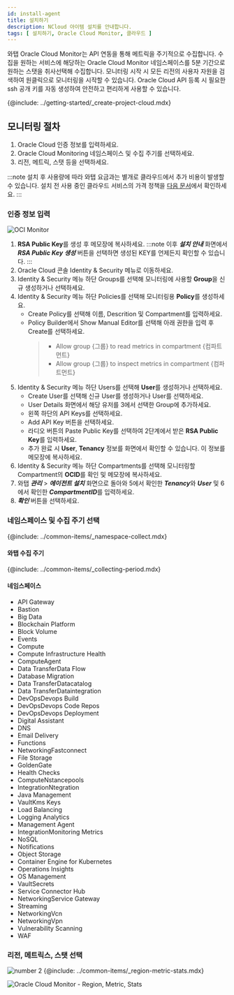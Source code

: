 ```yaml
---
id: install-agent
title: 설치하기
description: NCloud 아이템 설치를 안내합니다.
tags: [ 설치하기, Oracle Cloud Monitor, 클라우드 ]
---
```



와탭 Oracle Cloud Monitor는 API 연동을 통해 메트릭을 주기적으로 수집합니다. 수집을 원하는 서비스에 해당하는 Oracle Cloud Monitor 네임스페이스를 5분 기간으로 원하는 스탯을 취사선택해 수집합니다. 모니터링 시작 시 모든 리전의 사용자 자원을 검색하여 원클릭으로 모니터링을 시작할 수 있습니다. Oracle Cloud API 등록 시 필요한 ssh 공개 키를 자동 생성하여 안전하고 편리하게 사용할 수 있습니다. 

{@include: ../getting-started/_create-project-cloud.mdx}

## 모니터링 절차

<!-- 
1. 사용자 와탭 콘솔에서 인티그레이션 프로젝트를 Oracle Cloud Monitor 사용 상태로 생성하세요.
-->

1. Oracle Cloud 인증 정보를 입력하세요.
1. Oracle Cloud Monitoring 네임스페이스 및 수집 주기를 선택하세요.
1. 리전, 메트릭, 스탯 등을 선택하세요.

:::note
설치 후 사용량에 따라 와탭 요금과는 별개로 클라우드에서 추가 비용이 발생할 수 있습니다. 설치 전 사용 중인 클라우드 서비스의 가격 정책을 [다음 문서](https://www.oracle.com/kr/cloud/price-list/)에서 확인하세요.
:::

### 인증 정보 입력

![OCI Monitor](/img/oci-install.png)

1. **RSA Public Key**를 생성 후 메모장에 복사하세요. 
:::note
이후 ***설치 안내*** 화면에서 ***RSA Public Key 생성*** 버튼을 선택하면 생성된 KEY를 언제든지 확인할 수 있습니다.
:::
1. Oracle Cloud 콘솔 Identity & Security 메뉴로 이동하세요. 
1. Identity & Security 메뉴 하단 Groups를 선택해 모니터링에 사용할 **Group**을 신규 생성하거나 선택하세요.
1. Identity & Security 메뉴 하단 Policies를 선택해 모니터링용 **Policy**를 생성하세요.
    * Create Policy를 선택해 이름, Descrition 및 Compartment를 입력하세요.
    * Policy Builder에서 Show Manual Editor를 선택해 아래 권한을 입력 후 Create를 선택하세요.
        > * Allow group {그룹} to read metrics in compartment {컴파트먼트}
        > * Allow group {그룹} to inspect metrics in compartment {컴파트먼트}
1. Identity & Security 메뉴 하단 Users를 선택해 **User**를 생성하거나 선택하세요.
    * Create User를 선택해 신규 User를 생성하거나 User를 선택하세요.
    * User Details 화면에서 해당 유저를 3에서 선택한 Group에 추가하세요.
    * 왼쪽 하단의 API Keys를 선택하세요.
    * Add API Key 버튼을 선택하세요.
    * 라디오 버튼의 Paste Public Key를 선택하여 2단계에서 받은 **RSA Public Key**를 입력하세요.
    * 추가 완료 시 **User**, **Tenancy** 정보를 화면에서 확인할 수 있습니다. 이 정보를 메모장에 복사하세요.
1. Identity & Security 메뉴 하단 Compartments를 선택해 모니터링할 Compartment의 **OCID**를 확인 및 메모장에 복사하세요.
1. 와탭 ***관리*** > ***에이전트 설치*** 화면으로 돌아와 5에서 확인한 ***Tenancy***와 ***User*** 및 6에서 확인한 ***CompartmentID***를 입력하세요.
1. ***확인*** 버튼을 선택하세요.

### 네임스페이스 및 수집 주기 선택

{@include: ../common-items/_namespace-collect.mdx}

#### 와탭 수집 주기

{@include: ../common-items/_collecting-period.mdx} 

#### 네임스페이스

* API Gateway
* Bastion
* Big Data
* Blockchain Platform
* Block Volume
* Events
* Compute
* Compute Infrastructure Health
* ComputeAgent
* Data TransferData Flow
* Database Migration
* Data TransferDatacatalog
* Data TransferDataintegration
* DevOpsDevops Build
* DevOpsDevops Code Repos
* DevOpsDevops Deployment
* Digital Assistant
* DNS
* Email Delivery
* Functions
* NetworkingFastconnect
* File Storage
* GoldenGate
* Health Checks
* ComputeNstancepools
* IntegrationNtegration
* Java Management
* VaultKms Keys
* Load Balancing
* Logging Analytics
* Management Agent
* IntegrationMonitoring Metrics
* NoSQL
* Notifications
* Object Storage
* Container Engine for Kubernetes
* Operations Insights
* OS Management
* VaultSecrets
* Service Connector Hub
* NetworkingService Gateway
* Streaming
* NetworkingVcn
* NetworkingVpn
* Vulnerability Scanning
* WAF

### 리전, 메트릭스, 스탯 선택
 
![number 2](/img/number-02.png) {@include: ../common-items/_region-metric-stats.mdx}

![Oracle Cloud Monitor - Region, Metric, Stats](https://img.whatap.io/media/images/oci_region.png)
